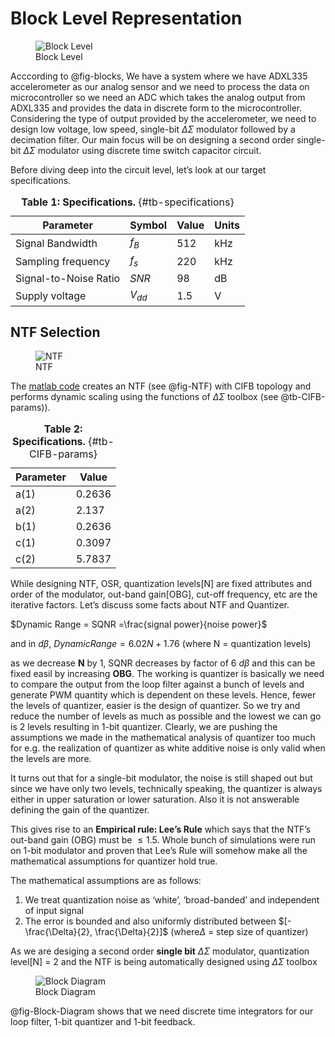 # Block Level Representation{#Block-Level}

![Block Level](figures/_fig_blocks.svg){#fig-blocks}


Acccording to @fig-blocks, We have a system where we have ADXL335 accelerometer as our analog sensor and we need to process the data on microcontroller so we need an ADC which takes the analog output from ADXL335 and provides the data in discrete form to the microcontroller. Considering the type of output provided by the accelerometer, we need to design low voltage, low speed, single-bit $\Delta\Sigma$ modulator followed by a decimation filter. Our main focus will be on designing a second order single-bit $\Delta\Sigma$ modulator using discrete time switch capacitor circuit.

Before diving deep into the circuit level, let's look at our target specifications.

| Parameter           | Symbol | Value | Units |
|---------------------|--------|-------|-------|
| Signal Bandwidth           | $f_B$ | 512     | kHz   |
| Sampling frequency  | $f_{s}$ | 220     | kHz   |
| Signal-to-Noise Ratio | $SNR$    | 98    | dB    |
| Supply voltage      | $V_{dd}$ | 1.5   | V     |

: **Table 1: Specifications.** {#tb-specifications}



## NTF Selection{#sec-NTF}

![NTF](figures/_fig_NTF.svg){#fig-NTF}

The [matlab code](https://github.com/snehashree499/CEMS_DSM/blob/main/DSM/Matlab/Second_Order_SwitchCap.m)  creates an NTF (see @fig-NTF)
with CIFB topology and performs dynamic scaling using the functions of $\Delta\Sigma$ toolbox (see @tb-CIFB-params)). 



| Parameter           | Value 
|---------------------|--------
| a(1)                | 0.2636
| a(2)                | 2.137
| b(1)                | 0.2636
| c(1)                | 0.3097
| c(2)                | 5.7837
: **Table 2: Specifications.** {#tb-CIFB-params}

While designing NTF, OSR, quantization levels[N] are fixed attributes and order of the modulator, out-band gain[OBG], cut-off frequency, etc are the iterative factors. Let's discuss some facts about NTF and Quantizer. 

$Dynamic Range = SQNR =\frac{signal power}{noise power}$

and in $d\beta$, $Dynamic Range =6.02 N + 1.76$ (where N = quantization levels)

as we decrease **N** by 1, SQNR decreases by factor of 6 $d\beta$ and this can be fixed easil by increasing **OBG**.
The working is quantizer is basically we need to compare the output from the loop filter against a bunch of levels and generate PWM quantity which is dependent on these levels. Hence, fewer the levels of quantizer, easier is the design of quantizer. So we try and reduce the number of levels as much as possible and the lowest we can go is 2 levels resulting in 1-bit quantizer. Clearly, we are pushing the assumptions we made in the mathematical analysis of quantizer too much for e.g. the realization of quantizer as white additive noise is only valid when the levels are more.

It turns out that for a single-bit modulator, the noise is still shaped out but since we have only two levels, technically speaking, the quantizer is always either in upper saturation or lower saturation. Also it is not answerable defining the gain of the quantizer. 

This gives rise to an **Empirical rule: Lee's Rule** which says that the NTF's out-band gain (OBG) must be $\le 1.5$. Whole bunch of simulations were run on 1-bit modulator and proven that Lee's Rule will somehow make all the mathematical assumptions for quantizer hold true. 

The mathematical assumptions are as follows:

(1) We treat quantization noise as 'white', 'broad-banded' and independent of input signal
(2) The error is bounded and also uniformly distributed between $[-\frac{\Delta}{2}, \frac{\Delta}{2}]$ (where$\Delta$ = step size of quantizer)



As we are desiging a second order **single bit** $\Delta\Sigma$ modulator, quantization level[N] = 2 and the NTF is being automatically designed using $\Delta\Sigma$ toolbox

![Block Diagram](figures/_fig_System_Diagram.svg){#fig-Block-Diagram}

@fig-Block-Diagram shows that we need discrete time integrators for our loop filter, 1-bit quantizer and 1-bit feedback. 